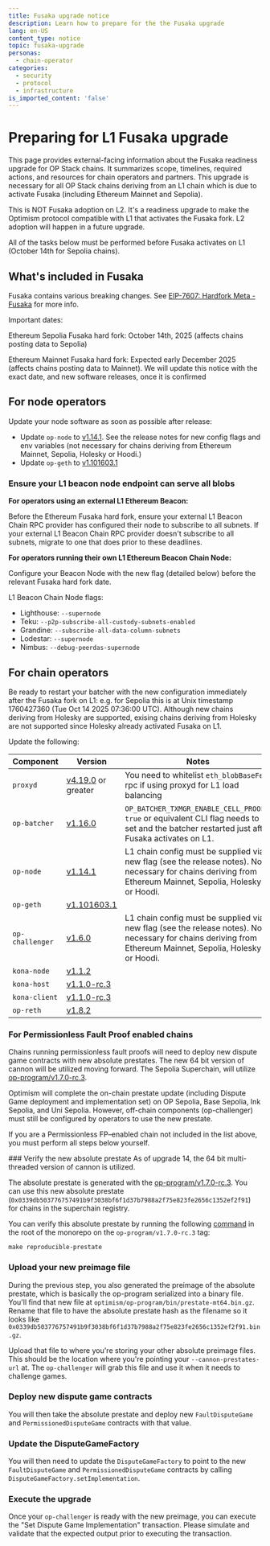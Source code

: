 ```yaml
---
title: Fusaka upgrade notice
description: Learn how to prepare for the the Fusaka upgrade
lang: en-US
content_type: notice
topic: fusaka-upgrade
personas:
  - chain-operator
categories:
  - security
  - protocol
  - infrastructure
is_imported_content: 'false'
---
```



# Preparing for L1 Fusaka upgrade

This page provides external-facing information about the Fusaka readiness upgrade for OP Stack chains. It summarizes scope, timelines, required actions, and resources for chain operators and partners. This upgrade is necessary for all OP Stack chains deriving from an L1 chain which is due to activate Fusaka (including Ethereum Mainnet and Sepolia).

This is NOT Fusaka adoption on L2. It's a readiness upgrade to make the Optimism protocol compatible with L1 that activates the Fusaka fork. L2 adoption will happen in a future upgrade.

<Callout type="info">
  All of the tasks below must be performed before Fusaka activates on L1 (October 14th for Sepolia chains).
</Callout>

## What's included in Fusaka

Fusaka contains various breaking changes. See [EIP-7607: Hardfork Meta - Fusaka](https://eips.ethereum.org/EIPS/eip-7607) for more info.

Important dates:

Ethereum Sepolia Fusaka hard fork: October 14th, 2025 (affects chains posting data to Sepolia)

Ethereum Mainnet Fusaka hard fork: Expected early December 2025 (affects chains posting data to Mainnet). We will update this notice with the exact date, and new software releases, once it is confirmed

## For node operators

Update your node software as soon as possible after release:

*   Update `op-node` to [v1.14.1](https://github.com/ethereum-optimism/optimism/releases/tag/op-node%2Fv1.14.1). See the release notes for new config flags and env variables (not necessary for chains deriving from Ethereum Mainnet, Sepolia, Holesky or Hoodi.)
*   Update `op-geth` to [v1.101603.1](https://github.com/ethereum-optimism/op-geth/releases/tag/v1.101603.1)

### Ensure your L1 beacon node endpoint can serve all blobs

**For operators using an external L1 Ethereum Beacon:**

Before the Ethereum Fusaka hard fork, ensure your external L1 Beacon Chain RPC provider has configured their node to subscribe to all subnets.
If your external L1 Beacon Chain RPC provider doesn't subscribe to all subnets, migrate to one that does prior to these deadlines.

**For operators running their own L1 Ethereum Beacon Chain Node:**

Configure your Beacon Node with the new flag (detailed below) before the relevant Fusaka hard fork date.

L1 Beacon Chain Node flags:

*   Lighthouse:	`--supernode`
*   Teku:	`--p2p-subscribe-all-custody-subnets-enabled`
*   Grandine:	`--subscribe-all-data-column-subnets`
*   Lodestar:	`--supernode`
*   Nimbus:	`--debug-peerdas-supernode`

## For chain operators

<Callout type="info">
Be ready to restart your batcher with the new configuration immediately after the Fusaka fork on L1: e.g. for Sepolia this is at Unix timestamp 1760427360 (Tue Oct 14 2025 07:36:00 UTC).
</Callout>

<Callout type="info">
  Although new chains deriving from Holesky are supported, exising chains deriving from Holesky are not supported since Holesky already activated Fusaka on L1.
</Callout>

Update the following:

| Component       | Version                                                                                               | Notes                                                                                                                                                                                          |
| --------------- | ----------------------------------------------------------------------------------------------------- | ---------------------------------------------------------------------------------------------------------------------------------------------------------------------------------------------- |
| `proxyd`        | [v4.19.0](https://github.com/ethereum-optimism/infra/releases/tag/proxyd%2Fv4.19.0) or greater        | You need to whitelist `eth_blobBaseFee` rpc if using proxyd for L1 load balancing                                                                                                              |
| `op-batcher`    | [v1.16.0](https://github.com/ethereum-optimism/optimism/releases/tag/op-batcher%2Fv1.16.0)            | `OP_BATCHER_TXMGR_ENABLE_CELL_PROOFS`: `true` or equivalent CLI flag needs to be set and the batcher restarted just after Fusaka activates on L1.                                              |
| `op-node`       | [v1.14.1](https://github.com/ethereum-optimism/optimism/releases/tag/op-node%2Fv1.14.1)               | L1 chain config must be supplied via a new flag (see the release notes). Not necessary for chains deriving from Ethereum Mainnet, Sepolia, Holesky or Hoodi.                                            |
| `op-geth`       | [v1.101603.1](https://github.com/ethereum-optimism/op-geth/releases/tag/v1.101603.1)                  |                                                                                                                                                                                                |
| `op-challenger` | [v1.6.0](https://github.com/ethereum-optimism/optimism/releases/tag/op-challenger%2Fv1.6.0)           | L1 chain config must be supplied via a new flag (see the release notes). Not necessary for chains deriving from Ethereum Mainnet, Sepolia, Holesky or Hoodi.                                            |
| `kona-node`     | [v1.1.2](https://github.com/op-rs/kona/releases/tag/kona-node%2Fv1.1.2)                               |                                                                                                                                                                                                |
| `kona-host`     | [v1.1.0-rc.3](https://github.com/op-rs/kona/releases/tag/kona-host%2Fv1.1.0-rc.3)                     |                                                                                                                                                                                                |
| `kona-client`   | [v1.1.0-rc.3](https://github.com/op-rs/kona/releases/tag/kona-client%2Fv1.1.0-rc.3)                   |                                                                                                                                                                                                |
| `op-reth`       | [v1.8.2](https://github.com/paradigmxyz/reth/releases/tag/v1.8.2)                                     |                                                                                                                                                                                                |

### For Permissionless Fault Proof enabled chains

Chains running permissionless fault proofs will need to deploy new dispute game contracts with new absolute prestates. The new 64 bit version of cannon will be utilized moving forward. The Sepolia Superchain, will utilize [op-program/v1.7.0-rc.3](https://github.com/ethereum-optimism/optimism/tree/op-program/v1.7.0-rc.3).

<Callout type="info">
  Optimism will complete the on-chain prestate update (including Dispute Game deployment and implementation set) on OP Sepolia, Base Sepolia, Ink Sepolia, and Uni Sepolia. However, off-chain components (op-challenger) must still be configured by operators to use the new prestate.

If you are a Permissionless FP–enabled chain not included in the list above, you must perform all steps below yourself.
</Callout>

<Steps>
  ### Verify the new absolute prestate

  <Callout type="info">
    As of upgrade 14, the 64 bit multi-threaded version of cannon is utilized.
  </Callout>

  The absolute prestate is generated with the [op-program/v1.7.0-rc.3](https://github.com/ethereum-optimism/optimism/tree/op-program/v1.7.0-rc.3). You can use this new absolute prestate (`0x0339db503776757491b9f3038bf6f1d37b7988a2f75e823fe2656c1352ef2f91`) for chains in the superchain registry.

  You can verify this absolute prestate by running the following [command](https://github.com/ethereum-optimism/optimism/blob/op-program/v1.7.0-rc.3/Makefile#L130-L132) in the root of the monorepo on the `op-program/v1.7.0-rc.3` tag:

  ```shell
  make reproducible-prestate
  ```

  ### Upload your new preimage file

  During the previous step, you also generated the preimage of the absolute prestate, which is basically the op-program serialized into a binary file. You'll find that new file at `optimism/op-program/bin/prestate-mt64.bin.gz`. Rename that file to have the absolute prestate hash as the filename so it looks like `0x0339db503776757491b9f3038bf6f1d37b7988a2f75e823fe2656c1352ef2f91.bin.gz`.

  Upload that file to where you're storing your other absolute preimage files. This should be the location where you're pointing your `--cannon-prestates-url` at. The `op-challenger` will grab this file and use it when it needs to challenge games.

  ### Deploy new dispute game contracts

  You will then take the absolute prestate and deploy new `FaultDisputeGame` and `PermissionedDisputeGame` contracts with that value.

  ### Update the DisputeGameFactory

  You will then need to update the `DisputeGameFactory` to point to the new `FaultDisputeGame` and `PermissionedDisputeGame` contracts by calling `DisputeGameFactory.setImplementation`.

  ### Execute the upgrade

  Once your `op-challenger` is ready with the new preimage, you can execute the "Set Dispute Game Implementation" transaction. Please simulate and validate that the expected output prior to executing the transaction.
</Steps>
